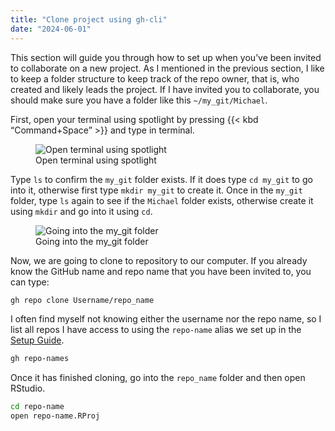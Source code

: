 ```yaml
---
title: "Clone project using gh-cli"
date: "2024-06-01"
---
```


This section will guide you through how to set up when you've been invited to collaborate on a new project. 
As I mentioned in the previous section, I like to keep a folder structure to keep track of the repo owner, that is, who created and likely leads the project. 
If I have invited you to collaborate, you should make sure you have a folder like this `~/my_git/Michael`. 

First, open your terminal using spotlight by pressing {{< kbd "Command+Space" >}} and type in terminal. 

![Open terminal using spotlight](spotlight_terminal.png)

Type `ls` to confirm the `my_git` folder exists. If it does type `cd my_git` to go into it, otherwise first type `mkdir my_git` to create it. 
Once in the `my_git` folder, type `ls` again to see if the `Michael` folder exists, otherwise create it using `mkdir` and go into it using `cd`. 

![Going into the my_git folder](terminal_my_git.png)

Now, we are going to clone to repository to our computer. If you already know the GitHub name and repo name that you have been invited to, you can type:
```.bash
gh repo clone Username/repo_name
```

I often find myself not knowing either the username nor the repo name, so I list all repos I have access to using the `repo-name` alias we set up in the [Setup Guide](../setup/setup_4.qmd). 

```.bash
gh repo-names
```

Once it has finished cloning, go into the `repo_name` folder and then open RStudio.
```.bash
cd repo-name
open repo-name.RProj
```


